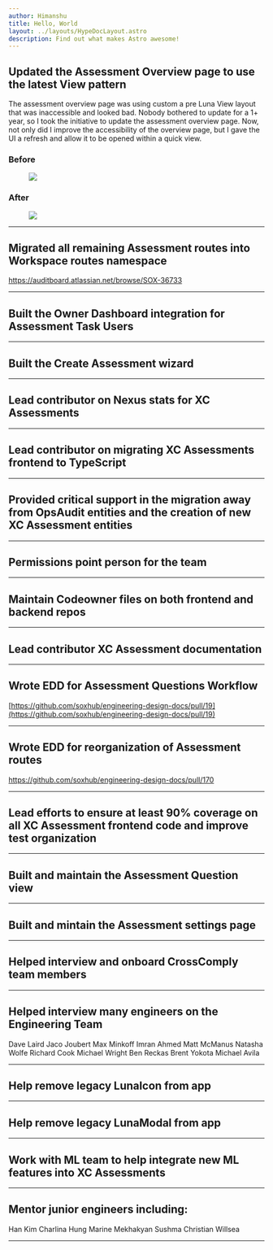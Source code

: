 ```yaml
---
author: Himanshu
title: Hello, World
layout: ../layouts/HypeDocLayout.astro
description: Find out what makes Astro awesome!
---
```


<a name="assessment-overview-page-view" />

## Updated the Assessment Overview page to use the latest View pattern

The assessment overview page was using custom a pre Luna View layout that was inaccessible and looked bad. Nobody bothered to update for a 1+ year, so I took the initiative to update the assessment overview page. Now, not only did I improve the accessibility of the overview page, but I gave the UI a refresh and allow it to be opened within a quick view.

### Before

<figure><img src={rocket.src} /></figure>

### After

<figure><img src={assessmentOverviewPageAfter.src} /></figure>

---
<a name="xc-assessment-routes-workspace" />

## Migrated all remaining Assessment routes into Workspace routes namespace

https://auditboard.atlassian.net/browse/SOX-36733

---

## Built the Owner Dashboard integration for Assessment Task Users

---

## Built the Create Assessment wizard

---

## Lead contributor on Nexus stats for XC Assessments

---

## Lead contributor on migrating XC Assessments frontend to TypeScript

---

## Provided critical support in the migration away from OpsAudit entities and the creation of new XC Assessment entities

---

## Permissions point person for the team

---

## Maintain Codeowner files on both frontend and backend repos

---

## Lead contributor XC Assessment documentation

---

## Wrote EDD for Assessment Questions Workflow

[https://github.com/soxhub/engineering-design-docs/pull/19](https://github.com/soxhub/engineering-design-docs/pull/19)

---

## Wrote EDD for reorganization of Assessment routes

https://github.com/soxhub/engineering-design-docs/pull/170

---

## Lead efforts to ensure at least 90% coverage on all XC Assessment frontend code and improve test organization

---

## Built and maintain the Assessment Question view

---

## Built and mintain the Assessment settings page

---

## Helped interview and onboard CrossComply team members

<People />

---

## Helped interview many engineers on the Engineering Team

Dave Laird
Jaco Joubert
Max Minkoff
Imran Ahmed
Matt McManus
Natasha Wolfe
Richard Cook
Michael Wright
Ben Reckas
Brent Yokota
Michael Avila

---

## Help remove legacy LunaIcon from app
---

## Help remove legacy LunaModal from app
---

## Work with ML team to help integrate new ML features into XC Assessments
---

## Mentor junior engineers including:

Han Kim
Charlina Hung
Marine Mekhakyan
Sushma
Christian Willsea

---